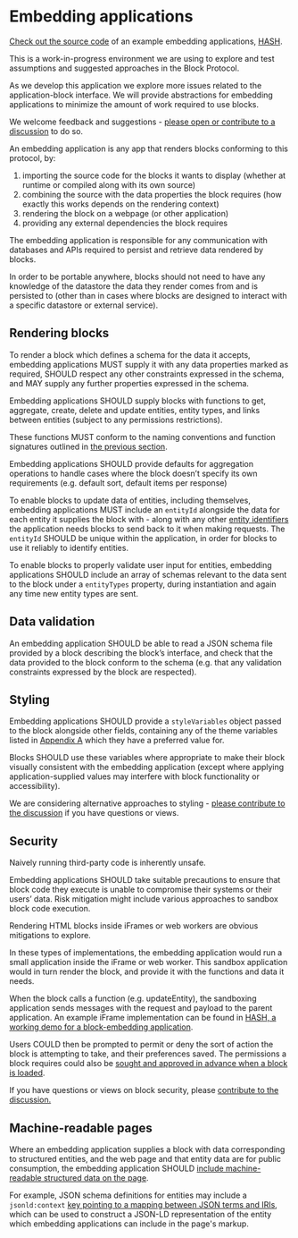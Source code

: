 # Embedding applications

<InfoCard>

[Check out the source code](https://github.com/hashintel/hash/tree/main/packages/hash) of an example embedding applications, [HASH](https://hash.ai/platform/hash).

This is a work-in-progress environment we are using to explore and test assumptions and suggested approaches in the Block Protocol.

As we develop this application we explore more issues related to the application-block interface. We will provide abstractions for embedding applications to minimize the amount of work required to use blocks.

We welcome feedback and suggestions - [please open or contribute to a discussion](https://github.com/blockprotocol/blockprotocol/discussions) to do so.

</InfoCard>

An embedding application is any app that renders blocks conforming to this protocol, by:

1.  importing the source code for the blocks it wants to display (whether at runtime or compiled along with its own source)
1.  combining the source with the data properties the block requires (how exactly this works depends on the rendering context)
1.  rendering the block on a webpage (or other application)
1.  providing any external dependencies the block requires

The embedding application is responsible for any communication with databases and APIs required to persist and retrieve data rendered by blocks.

In order to be portable anywhere, blocks should not need to have any knowledge of the datastore the data they render comes from and is persisted to (other than in cases where blocks are designed to interact with a specific datastore or external service).

## Rendering blocks

To render a block which defines a schema for the data it accepts, embedding applications MUST supply it with any data properties marked as required, SHOULD respect any other constraints expressed in the schema, and MAY supply any further properties expressed in the schema.

Embedding applications SHOULD supply blocks with functions to get, aggregate, create, delete and update entities, entity types, and links between entities (subject to any permissions restrictions).

These functions MUST conform to the naming conventions and function signatures outlined in [the previous section](https://blockprotocol.org/spec/embedding-applications).

Embedding applications SHOULD provide defaults for aggregation operations to handle cases where the block doesn’t specify its own requirements (e.g. default sort, default items per response)

To enable blocks to update data of entities, including themselves, embedding applications MUST include an `entityId` alongside the data for each entity it supplies the block with - along with any other [entity identifiers](https://blockprotocol.org/spec/block-types#fields-identifying-entities) the application needs blocks to send back to it when making requests. The `entityId` SHOULD be unique within the application, in order for blocks to use it reliably to identify entities.

To enable blocks to properly validate user input for entities, embedding applications SHOULD include an array of schemas relevant to the data sent to the block under a `entityTypes` property, during instantiation and again any time new entity types are sent.

## Data validation

An embedding application SHOULD be able to read a JSON schema file provided by a block describing the block’s interface, and check that the data provided to the block conform to the schema (e.g. that any validation constraints expressed by the block are respected).

## Styling

Embedding applications SHOULD provide a `styleVariables` object passed to the block alongside other fields, containing any of the theme variables listed in [Appendix A](https://blockprotocol.org/spec/appendix-a-styling) which they have a preferred value for.

Blocks SHOULD use these variables where appropriate to make their block visually consistent with the embedding application (except where applying application-supplied values may interfere with block functionality or accessibility).

<Frame emoji="🤔">

We are considering alternative approaches to styling - [please contribute to the discussion](https://github.com/blockprotocol/blockprotocol/discussions/180) if you have questions or views.

</Frame>

## Security

Naively running third-party code is inherently unsafe.

Embedding applications SHOULD take suitable precautions to ensure that block code they execute is unable to compromise their systems or their users’ data.
Risk mitigation might include various approaches to sandbox block code execution.

Rendering HTML blocks inside iFrames or web workers are obvious mitigations to explore.

In these types of implementations, the embedding application would run a small application inside the iFrame or web worker. This sandbox application would in turn render the block, and provide it with the functions and data it needs.

When the block calls a function (e.g. updateEntity), the sandboxing application sends messages with the request and payload to the parent application. An example iFrame implementation can be found in [HASH, a working demo for a block-embedding application](https://github.com/hashintel/hash).

Users COULD then be prompted to permit or deny the sort of action the block is attempting to take, and their preferences saved. The permissions a block requires could also be [sought and approved in advance when a block is loaded](https://blockprotocol.org/block-types#block-permissions).

<Frame emoji="🤔">

If you have questions or views on block security, please [contribute to the discussion.](https://github.com/blockprotocol/blockprotocol/discussions/181)

</Frame>

## Machine-readable pages

Where an embedding application supplies a block with data corresponding to structured entities, and the web page and that entity data are for public consumption, the embedding application SHOULD [include machine-readable structured data on the page](https://developers.google.com/search/docs/guides/intro-structured-data).

For example, JSON schema definitions for entities may include a `jsonld:context` [key pointing to a mapping between JSON terms and IRIs](https://www.w3.org/2019/wot/json-schema#defining-a-json-ld-context-for-data-instances), which can be used to construct a JSON-LD representation of the entity which embedding applications can include in the page's markup.
